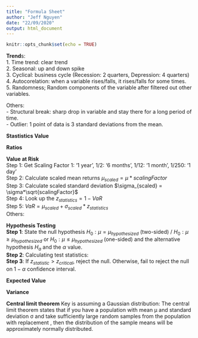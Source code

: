 ```yaml
---
title: "Formula Sheet"
author: "Jeff Nguyen"
date: "22/09/2020"
output: html_document
---
```


```r
knitr::opts_chunk$set(echo = TRUE)
```
**Trend**s:  
1. Time trend: clear trend  
2. Seasonal: up and down spike  
3. Cyclical: business cycle (Recession: 2 quarters, Depression: 4 quarters)  
4. Autocorelation: when a variable rises/falls, it rises/falls for some times.  
5. Randomness; Random components of the variable after filtered out other variables.  

Others:  
- Structural break: sharp drop in variable and stay there for a long period of time.  
- Outlier: 1 point of data is 3 standard deviations from the mean.  

**Stastistics Value**
\begin{equation}
  \begin{aligned}
    PV & = \frac{R_1}{(1+r)^1} + \frac{R_2}{(1+r)^2} + ... + \frac{R_n}{(1+r)^n} \\
    NPV & = -I_0 + PV = -I_0 + \sum_{i=1}^{n} \frac{R*(1+g)^i}{(1+r)^i} \\
    IRR & = \text {Find root of NPV = 0, use polyroot}  \\
    P_{Perpetuity} & = \frac{R}{r} \\
    \text {Continuous Compounding } S & = A*e^{rt}  \\
    \text {Arithmetic Progression } S & = n(a+ \frac{d*(n-1)}{2})  \text { where the series is: } a, a+d, a+2d, .., a+ (n-1)d\\
    \text {Geometric Progression } S & = \frac{a(1-r^n)}{1-r} \text { where the series is  } a, ar^1, ar^2, ..., ar^{n-1} \\
    \text {Price Elasticity of Demand e } & = \frac{\Delta Q}{\Delta P} \\
    \text {where  e<1: necessity (inelastic), e>1: luxury, e=1: unit elastic}\\
    \text {Profit maximizing Q is at MR = MC}\\
    \text {Taylor Series Expansion (approximation)} f(x) & = f(x_0) + \frac{f'(x_0)(x-x_0)}{1} + \frac{f''(x_0)(x-x_0)^2}{2} + ... + R_n \\
    \text {Point Estimate of Sample/Population Mean } \overline x & = \frac{\sum_{i=1}^n x_i}{n} \\
    \text {Point Estimate of Sample/Population Variance} s^2 & = \frac{\sum_{i=1}^n (x_i - \overline x)^2}{n-1} \\
    \text {Point Estimate of Variance of Sameple Mean (Standard Error^2)} SE^2 & = (s_{\overline x})^2 & = \frac{s^2}{n} \\
    \text {Comparing to sample mean: } z_{statistic} & = \frac{x - \overline x}{s} \\
    \text {Comapring to population mean (hypothesis) } z_{statistic} & = \frac{\overline x - \mu}{s_{\overline x}} \\
    \text {Measure of central tendency: Mean, median, mode} \\
    \text {Mean Absolute Deviation } MAD & = \frac{\lvert X_i - \overline X \rvert}{n} \\
    
  \end{aligned}
\end{equation}

**Ratios**
\begin{equation}
  \begin{aligned}
    \text{Semi-Variance} SV(x) & = (\sigma_{semi})^2 = \frac{\sum min((R_t - \overline R), 0)^2}{T} \\
    \text{Lower Partial Moment} LPM2(x)_\tau & = \frac{\sum min((R_t - R_{\tau}), 0)^2}{T} \\
    \text{Coefficient of variation} CV & = \frac{\sigma}{\mu} \\
    \text{Sharpe Ratio} S_{JPM} & = \frac{E(r_p) - r_f}{\sigma_p}  \\
    \text{Sortino Ratio} SortinoRatio & = \frac{r_p - r_f}{\sigma_{downside}}  \\
    \text{Treynor Ratio} TreynorRatio & = \frac{r_p - r_f}{\beta_p} \\
    Cov_{X,Y}  & =  \sum_{i=1}^{n} \frac{(X_i - \overline{X}) * (Y_i - \overline{Y})}{n-1} \\
    Corr_{X,Y} & =  \frac{Cov_{X,Y}}{\sigma_X * \sigma_Y}  \\
  \end{aligned}
\end{equation}

**Value at Risk**  
Step 1: Get Scaling Factor 1: '1 year', 1/2: '6 months', 1/12: '1 month', 1/250: '1 day'  
Step 2: Calculate scaled mean returns $\mu_{scaled} = \mu*scalingFactor$  
Step 3: Calculate scaled standard deviation $\sigma_{scaled} = \sigma*\sqrt{scalingFactor}$  
Step 4: Look up the $z_{statistics} = 1 - VaR$  
Step 5: $VaR = \mu_{scaled} + \sigma_{scaled} * z_{statistics}$  
Others:
\begin{equation}
  \begin{aligned}
    \text{Risk Adjusted Portfolio} RAP & = \sum \beta_i*R_i \\
    \text{Equity VaR} EVaR & = RAP * VaR \\
    \text{Global Minimum Variance Solution} w_1 & = \frac{\sigma_{22} - \sigma_{12}}{\sigma_{11} + \sigma_{22} - 2\sigma_{12}} \\
    \text{Return of portfolio} R_p & = w_1.R_1 + w_2.R_2 \\
    \text{Standard Deviation of Portfolio} \sigma_{p} & = \sqrt{\sigma_1^2(w_1^2) + \sigma_2^2(w_2^2) + 2(w_1)(w_2)\sigma_{12}} \\
    \text{Portfilio function} Y & = R_f + \frac{R_p - R_f}{\sigma_p}*X
  \end{aligned}
\end{equation}

**Hypothesis Testing**  
**Step 1**: State the null hypothesis $H_0: \mu = \mu_{hypothesized}$ (two-sided) / $H_0: \mu \geqslant \mu_{hypothesized}$ or $H_0: \mu \leqslant \mu_{hypothesized}$ (one-sided) and the alternative hypothesis $H_a$ and the $\alpha$ value.  
**Step 2**: Calculating test statistics:  
\begin{equation}
  \begin{aligned}
    \text{One-Sample Z-Test} z_{statistic} & = \frac{\overline x - \mu_{hypothesized}}{\frac{s}{\sqrt{n}}} \\
    \text{Not pooled Two-Sample Z-Test (unequal variance)} z_{statistics} & = \frac{\overline x_1 - \overline x_2}{\sqrt{\frac{s_1^2}{n1} + \frac{s_2^2}{n2}}}  \\
    \text{Pooled Two-Sample Z-Test (equal variance)} z_{statistics} & = \frac{\overline x_1 - \overline x_2}{\sqrt{\frac{s_p^2}{n1} + \frac{s_p^2}{n2}}}  \\
    \text{where} s_p^2 & = \frac{(n_1-1)s_1^2 + (n_2-1)s_2^2}{n_1+n_2-2} \\
    df & = \frac{(\frac{s_1^2}{n_1} + \frac{s_2^2}{n_2})^2}{(\frac{(\frac{s_1^2}{n_1})^2}{n_1 - 1})+(\frac{(\frac{s_2^2}{n_2})^2}{n_2 - 1})}
  \end{aligned}
\end{equation}
**Step 3**: If $z_{statistic} > z_{critical}$, reject the null. Otherwise, fail to reject the null on $1-\alpha$ confidence interval.

**Expected Value**
\begin{equation}
  \begin{aligned}
    E(X) & = \sum_{X} X*P \\
    E(aX + b) & = a*E(X) + b \\
    E(X + Y) & = E(X) + E(Y) \\
    \text{if X,Y indepdent} E(XY) & = E(X)*E(Y) \\
  \end{aligned}
\end{equation}

**Variance**
\begin{equation}
  \begin{aligned}
    V(X) & = E(X^2) - (E(X))^2 \\
    cov(X,Y) & = E(XY) - E(X)*E(Y) \\
    V(aX + b) & = a^2*V(X) \\
    V(X + Y) & = V(X) + V(Y) + 2cov(X,Y) \text{if X,Y independent, cov(X,Y) = 0} \\
    corr(X,Y) & = \frac{cov(X,Y)}{\sqrt{V(X)*V(Y)}}
  \end{aligned}
\end{equation}

**Central limit theorem**
Key is assuming a Gaussian distribution: The central limit theorem states that if you have a population with mean μ and standard deviation σ and take sufficiently large random samples from the population with replacement , then the distribution of the sample means will be approximately normally distributed.